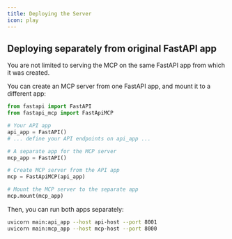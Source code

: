 ---
title: Deploying the Server
icon: play
---

## Deploying separately from original FastAPI app

You are not limited to serving the MCP on the same FastAPI app from which it was created.

You can create an MCP server from one FastAPI app, and mount it to a different app:

```python {9, 15, }
from fastapi import FastAPI
from fastapi_mcp import FastApiMCP

# Your API app
api_app = FastAPI()
# ... define your API endpoints on api_app ...

# A separate app for the MCP server
mcp_app = FastAPI()

# Create MCP server from the API app
mcp = FastApiMCP(api_app)

# Mount the MCP server to the separate app
mcp.mount(mcp_app)
```

Then, you can run both apps separately:

```bash
uvicorn main:api_app --host api-host --port 8001
uvicorn main:mcp_app --host mcp-host --port 8000
```
